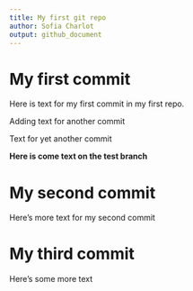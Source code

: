 ```yaml
---
title: My first git repo
author: Sofia Charlot
output: github_document
---
```


# My first commit

Here is text for my first commit in my first repo.

Adding text for another commit

Text for yet another commit

__Here is come text on the test branch__

# My second commit 

Here's more text for my second commit

# My third commit

Here's some more text
